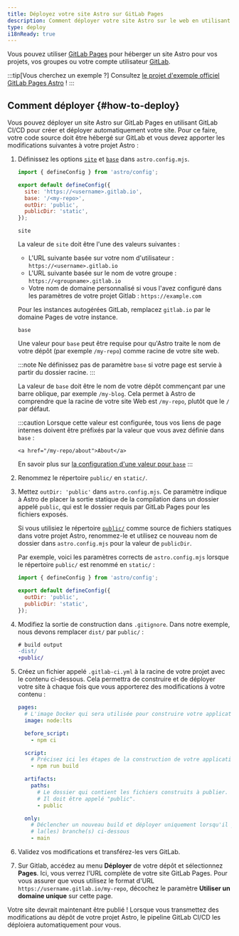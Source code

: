 ```yaml
---
title: Déployez votre site Astro sur GitLab Pages
description: Comment déployer votre site Astro sur le web en utilisant GitLab Pages.
type: deploy
i18nReady: true
---
```


Vous pouvez utiliser [GitLab Pages](https://docs.gitlab.com/ee/user/project/pages/) pour héberger un site Astro pour vos projets, vos groupes ou votre compte utilisateur [GitLab](https://about.gitlab.com/).

:::tip[Vous cherchez un exemple ?]
Consultez [le projet d'exemple officiel GitLab Pages Astro](https://gitlab.com/pages/astro) !
:::

## Comment déployer \{#how-to-deploy\}

Vous pouvez déployer un site Astro sur GitLab Pages en utilisant GitLab CI/CD pour créer et déployer automatiquement votre site. Pour ce faire, votre code source doit être hébergé sur GitLab et vous devez apporter les modifications suivantes à votre projet Astro :

<Steps>

1. Définissez les options [`site`](/fr/reference/configuration-reference/#site) et [`base`](/fr/reference/configuration-reference/#base) dans `astro.config.mjs`.

    ```js title="astro.config.mjs" ins={4-5}
    import { defineConfig } from 'astro/config';

    export default defineConfig({
      site: 'https://<username>.gitlab.io',
      base: '/<my-repo>',
      outDir: 'public',
      publicDir: 'static',
    });
    ```

    `site`

    La valeur de `site` doit être l'une des valeurs suivantes :

    - L'URL suivante basée sur votre nom d'utilisateur : `https://<username>.gitlab.io`
    - L'URL suivante basée sur le nom de votre groupe : `https://<groupname>.gitlab.io`
    - Votre nom de domaine personnalisé si vous l'avez configuré dans les paramètres de votre projet Gitlab : `https://example.com`

    Pour les instances autogérées GitLab, remplacez `gitlab.io` par le domaine Pages de votre instance.

    `base`

    Une valeur pour `base` peut être requise pour qu'Astro traite le nom de votre dépôt (par exemple `/my-repo`) comme racine de votre site web.

    :::note
      Ne définissez pas de paramètre `base` si votre page est servie à partir du dossier racine.
    :::

    La valeur de `base` doit être le nom de votre dépôt commençant par une barre oblique, par exemple `/my-blog`. Cela permet à Astro de comprendre que la racine de votre site Web est `/my-repo`, plutôt que le `/` par défaut.

    :::caution
        Lorsque cette valeur est configurée, tous vos liens de page internes doivent être préfixés par la valeur que vous avez définie dans `base` :

      ```astro ins="/my-repo"
      <a href="/my-repo/about">About</a>
      ```

    En savoir plus sur [la configuration d'une valeur pour `base`](/fr/reference/configuration-reference/#base)
    :::


2. Renommez le répertoire `public/` en `static/`.

3. Mettez `outDir: 'public'` dans `astro.config.mjs`. Ce paramètre indique à Astro de placer la sortie statique de la compilation dans un dossier appelé `public`, qui est le dossier requis par GitLab Pages pour les fichiers exposés.

    Si vous utilisiez le répertoire [`public/`](/fr/basics/project-structure/#public) comme source de fichiers statiques dans votre projet Astro, renommez-le et utilisez ce nouveau nom de dossier dans `astro.config.mjs` pour la valeur de `publicDir`.

    Par exemple, voici les paramètres corrects de `astro.config.mjs` lorsque le répertoire `public/` est renommé en `static/` :

    ```js title="astro.config.mjs" ins={4-5}
    import { defineConfig } from 'astro/config';
    
    export default defineConfig({
      outDir: 'public',
      publicDir: 'static',
    });
    ```

4. Modifiez la sortie de construction dans `.gitignore`. Dans notre exemple, nous devons remplacer `dist/` par `public/` :

    ```diff  title=".gitignore"
    # build output
    -dist/
    +public/
    ```

5. Créez un fichier appelé `.gitlab-ci.yml` à la racine de votre projet avec le contenu ci-dessous. Cela permettra de construire et de déployer votre site à chaque fois que vous apporterez des modifications à votre contenu :

   ```yaml
   pages:
     # L'image Docker qui sera utilisée pour construire votre application
     image: node:lts

     before_script:
       - npm ci

     script:
       # Précisez ici les étapes de la construction de votre application
       - npm run build

     artifacts:
       paths:
         # Le dossier qui contient les fichiers construits à publier.
         # Il doit être appelé "public".
         - public

     only:
       # Déclencher un nouveau build et déployer uniquement lorsqu'il y a un push sur
       # la(les) branche(s) ci-dessous
       - main
   ```

6. Validez vos modifications et transférez-les vers GitLab.

7. Sur Gitlab, accédez au menu **Déployer** de votre dépôt et sélectionnez **Pages**. Ici, vous verrez l'URL complète de votre site GitLab Pages. Pour vous assurer que vous utilisez le format d'URL `https://username.gitlab.io/my-repo`, décochez le paramètre **Utiliser un domaine unique** sur cette page.

</Steps>

Votre site devrait maintenant être publié ! Lorsque vous transmettez des modifications au dépôt de votre projet Astro, le pipeline GitLab CI/CD les déploiera automatiquement pour vous.

